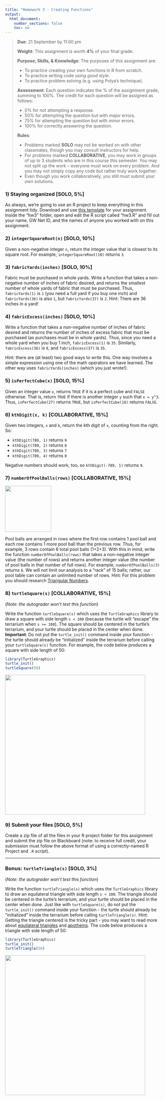 ```yaml
---
title: "Homework 3 - Creating Functions"
output:
  html_document:
    number_sections: false
    toc: no
---
```


> **Due**: 21 September by 11:00 pm
>
> **Weight**: This assignment is worth **4%** of your final grade.
>
> **Purpose, Skills, & Knowledge**: The purposes of this assignment are:
>
> - To practice creating your own functions in R from scratch.
> - To practice writing code _using good style_.
> - To practice problem solving (e.g. using Polya's technique).
>
> **Assessment**: Each question indicates the % of the assignment grade, summing to 100%. The credit for each question will be assigned as follows:
>
> - 0% for not attempting a response.
> - 50% for attempting the question but with _major_ errors.
> - 75% for attempting the question but with _minor_ errors.
> - 100% for correctly answering the question.
>
> **Rules**:
>
> - Problems marked **SOLO** may not be worked on with other classmates, though you may consult instructors for help.
> - For problems marked **COLLABORATIVE**, you may work in groups of up to 3 students who are in this course this semester. You may not split up the work -- everyone must work on every problem. And you may not simply copy any code but rather truly work together.
> - Even though you work collaboratively, you still must submit your own solutions.

### 1) Staying organized [SOLO, 5%]

As always, we're going to use an R project to keep everything in this assignment tidy. Download and use [this template](hw_templates/hw3.zip) for your assignment. Inside the "hw3" folder, open and edit the R script called "hw3.R" and fill out your name, GW Net ID, and the names of anyone you worked with on this assignment.

### 2) `integerSquareRoot(n)` [SOLO, 10%]

Given a non-negative integer `n`, return the integer value that is closest to its square root. For example, `integerSquareRoot(10)` returns `3`.

### 3) `fabricYards(inches)` [SOLO, 10%]

Fabric must be purchased in whole yards. Write a function that takes a non-negative number of inches of fabric desired, and returns the smallest number of whole yards of fabric that must be purchased.  Thus, `fabricYards(1)` is `1` (you need a full yard if you buy one inch) and `fabricYards(36)` is also `1`, but `fabricYards(37)` is `2`. Hint: There are 36 inches in a yard!

### 4) `fabricExcess(inches)` [SOLO, 10%]

Write a function that takes a non-negative number of inches of fabric desired and returns the number of inches of excess fabric that must be purchased (as purchases must be in whole yards). Thus, since you need a whole yard when you buy 1 inch, `fabricExcess(1)` is `35`. Similarly, `fabricExcess(36)` is `0`, and `fabricExcess(37)` is `35`.

Hint: there are (at least) two good ways to write this. One way involves a simple expression using one of the math operators we have learned. The other way uses `fabricYards(inches)` (which you just wrote!).

### 5) `isPerfectCube(x)` [SOLO, 15%]

Given an integer value `x`, returns `TRUE` if it is a perfect cube and `FALSE` otherwise. That is, return `TRUE` if there is another integer `y` such that `x = y^3`. Thus, `isPerfectCube(27)` returns `TRUE`, but `isPerfectCube(16)` returns `FALSE`.

### 6) `kthDigit(x, k)` [COLLABORATIVE, 15%]

Given two integers, `x` and `k`, return the kth digit of `x`, counting from the right. So:

- `kthDigit(789, 1)` returns `9`
- `kthDigit(789, 2)` returns `8`
- `kthDigit(789, 3)` returns `7`
- `kthDigit(789, 4)` returns `0`

Negative numbers should work, too, so `kthDigit(-789, 1)` returns `9`.

### 7) `numberOfPoolBalls(rows)` [COLLABORATIVE, 15%]

![](images/poolballs.jpg){ width=150 }

Pool balls are arranged in rows where the first row contains 1 pool ball and each row contains 1 more pool ball than the previous row. Thus, for example, 3 rows contain 6 total pool balls (1+2+3). With this in mind, write the function `numberOfPoolBalls(rows)` that takes a non-negative integer value (the number of rows) and returns another integer value (the number of pool balls in that number of full rows). For example, `numberOfPoolBalls(3)` returns `6`. We will not limit our analysis to a "rack" of 15 balls; rather, our pool table can contain an unlimited number of rows. Hint: For this problem you should research [Triangular Numbers](https://en.wikipedia.org/wiki/Triangular_number).

### 8) `turtleSquare(s)` [COLLABORATIVE, 15%]

(_Note: the autograder won't test this function_)

Write the function `turtleSquare(s)` which uses the `TurtleGraphics` library to draw a square with side length `s < 100` (because the turtle will "escape" the terrarium when `s >= 100`). The square should be centered in the turtle's terrarium, and your turtle should be placed in the center when done. **Important**: Do not put the `turtle_init()` command inside your function - the turtle should already be "initialized" inside the terrarium before calling your `turtleSquare(s)` function. For example, the code below produces a square with side length of 50:

```r
library(TurtleGraphics)
turtle_init()
turtleSquare(50)
```
![](images/turtle_square.png){ width=456 }

### 9) Submit your files [SOLO, 5%]

Create a zip file of all the files in your R project folder for this assignment and submit the zip file on Blackboard (note: to receive full credit, your submission must follow the above format of using a correctly-named R Project and `.R` script).

---

### **Bonus**: `turtleTriangle(s)` [SOLO, 3%]

(_Note: the autograder won't test this function_)

Write the function `turtleTriangle(s)` which uses the `TurtleGraphics` library to draw an equilateral triangle with side length `s < 100`. The triangle should be centered in the turtle's terrarium, and your turtle should be placed in the center when done. Just like with `turtleSquare(s)`, do not put the `turtle_init()` command inside your function - the turtle should already be "initialized" inside the terrarium before calling `turtleTriangle(s)`. Hint: Getting the triangle centered is the tricky part - you may want to read more about [equilateral triangles](https://en.wikipedia.org/wiki/Equilateral_triangle) and [apothems](https://en.wikipedia.org/wiki/Apothem). The code below produces a triangle with side length of 50:

```r
library(TurtleGraphics)
turtle_init()
turtleTriangle(50)
```
![](images/turtle_triangle.png){ width=456 }
